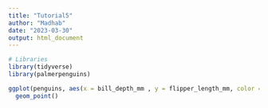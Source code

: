 ```yaml
---
title: "Tutorial5"
author: "Madhab"
date: "2023-03-30"
output: html_document
---
```


```r
# Libraries
library(tidyverse)
library(palmerpenguins)

```

```r

ggplot(penguins, aes(x = bill_depth_mm , y = flipper_length_mm, color = species)) +
  geom_point()

```


